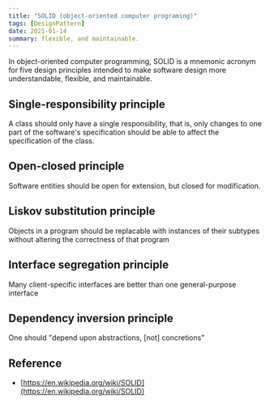 ```yaml
---
title: "SOLID (object-oriented computer programing)"
tags: [DesignPattern]
date: 2021-01-14
summary: flexible, and maintainable.
---
```


In object-oriented computer programming, SOLID is a mnemonic acronym for five
design principles intended to make software design more understandable,
flexible, and maintainable.

## Single-responsibility principle

A class should only have a single responsibility, that is, only changes to one
part of the software's specification should be able to affect the specification
of the class.

## Open-closed principle

Software entities should be open for extension, but closed for modification.

## Liskov substitution principle

Objects in a program should be replacable with instances of their subtypes
without altering the correctness of that program

## Interface segregation principle

Many client-specific interfaces are better than one general-purpose interface

## Dependency inversion principle

One should "depend upon abstractions, [not] concretions"

## Reference

- [https://en.wikipedia.org/wiki/SOLID](https://en.wikipedia.org/wiki/SOLID)